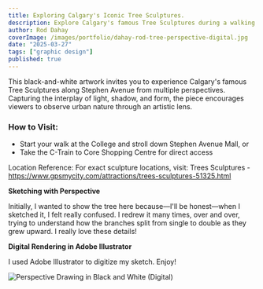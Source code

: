 ```yaml
---
title: Exploring Calgary's Iconic Tree Sculptures.
description: Explore Calgary's famous Tree Sculptures during a walking tour of Stephen Avenue in downtown.
author: Rod Dahay
coverImage: /images/portfolio/dahay-rod-tree-perspective-digital.jpg
date: "2025-03-27"
tags: ["graphic design"]
published: true
---
```


This black-and-white artwork invites you to experience Calgary's famous Tree Sculptures along Stephen Avenue from multiple perspectives. Capturing the interplay of light, shadow, and form, the piece encourages viewers to observe urban nature through an artistic lens.

### How to Visit:

+ Start your walk at the College and stroll down Stephen Avenue Mall, or
+ Take the C-Train to Core Shopping Centre for direct access

Location Reference:
For exact sculpture locations, visit: Trees Sculptures - https://www.gpsmycity.com/attractions/trees-sculptures-51325.html

**Sketching with Perspective**

Initially, I wanted to show the tree here because—I'll be honest—when I sketched it, I felt really confused. I redrew it many times, over and over, trying to understand how the branches split from single to double as they grew upward. I really love these details!

**Digital Rendering in Adobe Illustrator**

I used Adobe Illustrator to digitize my sketch. Enjoy!

![Perspective Drawing in Black and White (Digital)](/images/portfolio/dahay-rod-tree-perspective-digital-v2.jpg "Perspective Drawing in Black and White (Digital)")

